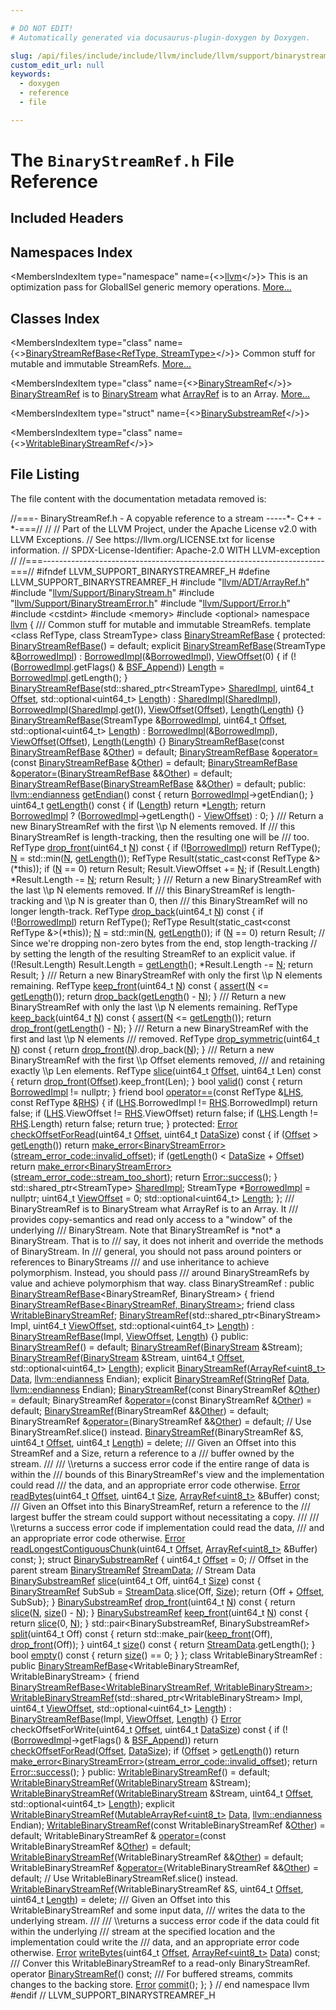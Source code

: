 ```yaml
---

# DO NOT EDIT!
# Automatically generated via docusaurus-plugin-doxygen by Doxygen.

slug: /api/files/include/include/llvm/include/llvm/support/binarystreamref-h
custom_edit_url: null
keywords:
  - doxygen
  - reference
  - file

---
```





# The `BinaryStreamRef.h` File Reference

<DoxygenPage pluginConfig={pluginConfig}>



## Included Headers

<IncludesList>
<IncludesListItem
  filePath="llvm/ADT/ArrayRef.h"
  permalink="/docs/api/files/include/include/llvm/include/llvm/adt/arrayref-h"
  isLocal="true" />
<IncludesListItem
  filePath="llvm/Support/BinaryStream.h"
  permalink="/docs/api/files/include/include/llvm/include/llvm/support/binarystream-h"
  isLocal="true" />
<IncludesListItem
  filePath="llvm/Support/BinaryStreamError.h"
  permalink="/docs/api/files/include/include/llvm/include/llvm/support/binarystreamerror-h"
  isLocal="true" />
<IncludesListItem
  filePath="llvm/Support/Error.h"
  permalink="/docs/api/files/include/include/llvm/include/llvm/support/error-h"
  isLocal="true" />
<IncludesListItem
  filePath="cstdint"
  permalink=""
  isLocal="false" />
<IncludesListItem
  filePath="memory"
  permalink=""
  isLocal="false" />
<IncludesListItem
  filePath="optional"
  permalink=""
  isLocal="false" />
</IncludesList>

## Namespaces Index

<MembersIndex>

<MembersIndexItem
  type="namespace"
  name={<><a href="/docs/api/namespaces/llvm">llvm</a></>}>
This is an optimization pass for GlobalISel generic memory operations. <a href="/docs/api/namespaces/llvm/#details">More...</a>
</MembersIndexItem>

</MembersIndex>

## Classes Index

<MembersIndex>

<MembersIndexItem
  type="class"
  name={<><a href="/docs/api/classes/llvm/binarystreamrefbase">BinaryStreamRefBase&lt;RefType, StreamType&gt;</a></>}>
Common stuff for mutable and immutable StreamRefs. <a href="/docs/api/classes/llvm/binarystreamrefbase/#details">More...</a>
</MembersIndexItem>

<MembersIndexItem
  type="class"
  name={<><a href="/docs/api/classes/llvm/binarystreamref">BinaryStreamRef</a></>}>
<a href="/docs/api/classes/llvm/binarystreamref">BinaryStreamRef</a> is to <a href="/docs/api/classes/llvm/binarystream">BinaryStream</a> what <a href="/docs/api/classes/llvm/arrayref">ArrayRef</a> is to an Array. <a href="/docs/api/classes/llvm/binarystreamref/#details">More...</a>
</MembersIndexItem>

<MembersIndexItem
  type="struct"
  name={<><a href="/docs/api/structs/llvm/binarysubstreamref">BinarySubstreamRef</a></>}>
</MembersIndexItem>

<MembersIndexItem
  type="class"
  name={<><a href="/docs/api/classes/llvm/writablebinarystreamref">WritableBinaryStreamRef</a></>}>
</MembersIndexItem>

</MembersIndex>


## File Listing

The file content with the documentation metadata removed is:

<ProgramListing>

<Link id="l00001" /><CodeLine lineNumber="1"><Highlight kind="comment">//===- BinaryStreamRef.h - A copyable reference to a stream -----&#42;- C++ -&#42;-===//</Highlight><Highlight kind="normal"></Highlight></CodeLine>
<Link id="l00002" /><CodeLine lineNumber="2"><Highlight kind="normal"></Highlight><Highlight kind="comment">//</Highlight><Highlight kind="normal"></Highlight></CodeLine>
<Link id="l00003" /><CodeLine lineNumber="3"><Highlight kind="normal"></Highlight><Highlight kind="comment">// Part of the LLVM Project, under the Apache License v2.0 with LLVM Exceptions.</Highlight><Highlight kind="normal"></Highlight></CodeLine>
<Link id="l00004" /><CodeLine lineNumber="4"><Highlight kind="normal"></Highlight><Highlight kind="comment">// See https://llvm.org/LICENSE.txt for license information.</Highlight><Highlight kind="normal"></Highlight></CodeLine>
<Link id="l00005" /><CodeLine lineNumber="5"><Highlight kind="normal"></Highlight><Highlight kind="comment">// SPDX-License-Identifier: Apache-2.0 WITH LLVM-exception</Highlight><Highlight kind="normal"></Highlight></CodeLine>
<Link id="l00006" /><CodeLine lineNumber="6"><Highlight kind="normal"></Highlight><Highlight kind="comment">//</Highlight><Highlight kind="normal"></Highlight></CodeLine>
<Link id="l00007" /><CodeLine lineNumber="7"><Highlight kind="normal"></Highlight><Highlight kind="comment">//===----------------------------------------------------------------------===//</Highlight><Highlight kind="normal"></Highlight></CodeLine>
<Link id="l00008" /><CodeLine lineNumber="8"><Highlight kind="normal"></Highlight></CodeLine>
<Link id="l00009" /><CodeLine lineNumber="9"><Highlight kind="normal"></Highlight><Highlight kind="preprocessor">#ifndef LLVM&#95;SUPPORT&#95;BINARYSTREAMREF&#95;H</Highlight><Highlight kind="normal"></Highlight></CodeLine>
<Link id="l00010" /><CodeLine lineNumber="10"><Highlight kind="normal"></Highlight><Highlight kind="preprocessor">#define LLVM&#95;SUPPORT&#95;BINARYSTREAMREF&#95;H</Highlight><Highlight kind="normal"></Highlight></CodeLine>
<Link id="l00011" /><CodeLine lineNumber="11"><Highlight kind="normal"></Highlight></CodeLine>
<Link id="l00012" /><CodeLine lineNumber="12"><Highlight kind="normal"></Highlight><Highlight kind="preprocessor">#include &quot;<a href="/docs/api/files/include/include/llvm/include/llvm/adt/arrayref-h">llvm/ADT/ArrayRef.h</a>&quot;</Highlight><Highlight kind="normal"></Highlight></CodeLine>
<Link id="l00013" /><CodeLine lineNumber="13"><Highlight kind="normal"></Highlight><Highlight kind="preprocessor">#include &quot;<a href="/docs/api/files/include/include/llvm/include/llvm/support/binarystream-h">llvm/Support/BinaryStream.h</a>&quot;</Highlight><Highlight kind="normal"></Highlight></CodeLine>
<Link id="l00014" /><CodeLine lineNumber="14"><Highlight kind="normal"></Highlight><Highlight kind="preprocessor">#include &quot;<a href="/docs/api/files/include/include/llvm/include/llvm/support/binarystreamerror-h">llvm/Support/BinaryStreamError.h</a>&quot;</Highlight><Highlight kind="normal"></Highlight></CodeLine>
<Link id="l00015" /><CodeLine lineNumber="15"><Highlight kind="normal"></Highlight><Highlight kind="preprocessor">#include &quot;<a href="/docs/api/files/include/include/llvm/include/llvm/support/error-h">llvm/Support/Error.h</a>&quot;</Highlight><Highlight kind="normal"></Highlight></CodeLine>
<Link id="l00016" /><CodeLine lineNumber="16"><Highlight kind="normal"></Highlight><Highlight kind="preprocessor">#include &lt;cstdint&gt;</Highlight><Highlight kind="normal"></Highlight></CodeLine>
<Link id="l00017" /><CodeLine lineNumber="17"><Highlight kind="normal"></Highlight><Highlight kind="preprocessor">#include &lt;memory&gt;</Highlight><Highlight kind="normal"></Highlight></CodeLine>
<Link id="l00018" /><CodeLine lineNumber="18"><Highlight kind="normal"></Highlight><Highlight kind="preprocessor">#include &lt;optional&gt;</Highlight><Highlight kind="normal"></Highlight></CodeLine>
<Link id="l00019" /><CodeLine lineNumber="19"><Highlight kind="normal"></Highlight></CodeLine>
<Link id="l00020" /><CodeLine lineNumber="20"><Highlight kind="normal"></Highlight><Highlight kind="keyword">namespace </Highlight><Highlight kind="normal"><a href="/docs/api/namespaces/llvm">llvm</a> &#123;</Highlight></CodeLine>
<Link id="l00021" /><CodeLine lineNumber="21"><Highlight kind="normal"></Highlight><Highlight kind="comment"></Highlight></CodeLine>
<Link id="l00022" /><CodeLine lineNumber="22"><Highlight kind="comment">/// Common stuff for mutable and immutable StreamRefs.</Highlight><Highlight kind="normal"></Highlight></CodeLine>
<Link id="l00023" /><CodeLine lineNumber="23" lineLink="/docs/api/classes/llvm/binarystreamrefbase"><Highlight kind="normal"></Highlight><Highlight kind="keyword">template</Highlight><Highlight kind="normal"> &lt;</Highlight><Highlight kind="keyword">class</Highlight><Highlight kind="normal"> RefType, </Highlight><Highlight kind="keyword">class</Highlight><Highlight kind="normal"> StreamType&gt; </Highlight><Highlight kind="keyword">class </Highlight><Highlight kind="normal"><a href="/docs/api/classes/llvm/binarystreamrefbase/#a49a0d2084d0b02ccf53238b2683b04b8">BinaryStreamRefBase</a> &#123;</Highlight></CodeLine>
<Link id="l00024" /><CodeLine lineNumber="24"><Highlight kind="normal"></Highlight><Highlight kind="keyword">protected</Highlight><Highlight kind="normal">:</Highlight></CodeLine>
<Link id="l00025" /><CodeLine lineNumber="25" lineLink="/docs/api/classes/llvm/binarystreamrefbase/#a49a0d2084d0b02ccf53238b2683b04b8"><Highlight kind="normal">  <a href="/docs/api/classes/llvm/binarystreamrefbase/#a49a0d2084d0b02ccf53238b2683b04b8">BinaryStreamRefBase</a>() = </Highlight><Highlight kind="keywordflow">default</Highlight><Highlight kind="normal">;</Highlight></CodeLine>
<Link id="l00026" /><CodeLine lineNumber="26" lineLink="/docs/api/classes/llvm/binarystreamrefbase/#a982d0543f241ebcc64169520da758b26"><Highlight kind="normal">  </Highlight><Highlight kind="keyword">explicit</Highlight><Highlight kind="normal"> <a href="/docs/api/classes/llvm/binarystreamrefbase/#a982d0543f241ebcc64169520da758b26">BinaryStreamRefBase</a>(StreamType &amp;<a href="/docs/api/classes/llvm/binarystreamrefbase/#a57d4b980379fd31d3be943f4b66136c1">BorrowedImpl</a>)</Highlight></CodeLine>
<Link id="l00027" /><CodeLine lineNumber="27"><Highlight kind="normal">      : <a href="/docs/api/classes/llvm/binarystreamrefbase/#a57d4b980379fd31d3be943f4b66136c1">BorrowedImpl</a>(&amp;<a href="/docs/api/classes/llvm/binarystreamrefbase/#a57d4b980379fd31d3be943f4b66136c1">BorrowedImpl</a>), <a href="/docs/api/classes/llvm/binarystreamrefbase/#a18d69c1ec33fe3424f1334fbc7eb2553">ViewOffset</a>(0) &#123;</Highlight></CodeLine>
<Link id="l00028" /><CodeLine lineNumber="28"><Highlight kind="normal">    </Highlight><Highlight kind="keywordflow">if</Highlight><Highlight kind="normal"> (!(<a href="/docs/api/classes/llvm/binarystreamrefbase/#a57d4b980379fd31d3be943f4b66136c1">BorrowedImpl</a>.getFlags() &amp; <a href="/docs/api/namespaces/llvm/#a2ef78585311fc208693b30e27c7f8af1a63b9fe189175224612d598cd657eba21">BSF&#95;Append</a>))</Highlight></CodeLine>
<Link id="l00029" /><CodeLine lineNumber="29"><Highlight kind="normal">      <a href="/docs/api/classes/llvm/binarystreamrefbase/#a21140b1c590fc1d8b27660316e725648">Length</a> = <a href="/docs/api/classes/llvm/binarystreamrefbase/#a57d4b980379fd31d3be943f4b66136c1">BorrowedImpl</a>.getLength();</Highlight></CodeLine>
<Link id="l00030" /><CodeLine lineNumber="30"><Highlight kind="normal">  &#125;</Highlight></CodeLine>
<Link id="l00031" /><CodeLine lineNumber="31"><Highlight kind="normal"></Highlight></CodeLine>
<Link id="l00032" /><CodeLine lineNumber="32" lineLink="/docs/api/classes/llvm/binarystreamrefbase/#a87016486754929bb9d85bcb0ef89ca60"><Highlight kind="normal">  <a href="/docs/api/classes/llvm/binarystreamrefbase/#a87016486754929bb9d85bcb0ef89ca60">BinaryStreamRefBase</a>(std::shared&#95;ptr&lt;StreamType&gt; <a href="/docs/api/classes/llvm/binarystreamrefbase/#a4c16e4f4ff110dc670abab045554162e">SharedImpl</a>, uint64&#95;t <a href="/docs/api/namespaces/llvm/#a05f5b9a11bdcc5feba62899f95dcf878a3134224cba2545bc57954d3b072aebb4">Offset</a>,</Highlight></CodeLine>
<Link id="l00033" /><CodeLine lineNumber="33"><Highlight kind="normal">                      std::optional&lt;uint64&#95;t&gt; <a href="/docs/api/classes/llvm/binarystreamrefbase/#a21140b1c590fc1d8b27660316e725648">Length</a>)</Highlight></CodeLine>
<Link id="l00034" /><CodeLine lineNumber="34"><Highlight kind="normal">      : <a href="/docs/api/classes/llvm/binarystreamrefbase/#a4c16e4f4ff110dc670abab045554162e">SharedImpl</a>(<a href="/docs/api/classes/llvm/binarystreamrefbase/#a4c16e4f4ff110dc670abab045554162e">SharedImpl</a>), <a href="/docs/api/classes/llvm/binarystreamrefbase/#a57d4b980379fd31d3be943f4b66136c1">BorrowedImpl</a>(<a href="/docs/api/classes/llvm/binarystreamrefbase/#a4c16e4f4ff110dc670abab045554162e">SharedImpl</a>.<a href="/docs/api/namespaces/llvm/#a73257f51950d9ea50955e3fb9c724a25">get</a>()),</Highlight></CodeLine>
<Link id="l00035" /><CodeLine lineNumber="35"><Highlight kind="normal">        <a href="/docs/api/classes/llvm/binarystreamrefbase/#a18d69c1ec33fe3424f1334fbc7eb2553">ViewOffset</a>(<a href="/docs/api/namespaces/llvm/#a05f5b9a11bdcc5feba62899f95dcf878a3134224cba2545bc57954d3b072aebb4">Offset</a>), <a href="/docs/api/classes/llvm/binarystreamrefbase/#a21140b1c590fc1d8b27660316e725648">Length</a>(<a href="/docs/api/classes/llvm/binarystreamrefbase/#a21140b1c590fc1d8b27660316e725648">Length</a>) &#123;&#125;</Highlight></CodeLine>
<Link id="l00036" /><CodeLine lineNumber="36" lineLink="/docs/api/classes/llvm/binarystreamrefbase/#a4b4331727bbaf38cece88f3a87e6b25e"><Highlight kind="normal">  <a href="/docs/api/classes/llvm/binarystreamrefbase/#a4b4331727bbaf38cece88f3a87e6b25e">BinaryStreamRefBase</a>(StreamType &amp;<a href="/docs/api/classes/llvm/binarystreamrefbase/#a57d4b980379fd31d3be943f4b66136c1">BorrowedImpl</a>, uint64&#95;t <a href="/docs/api/namespaces/llvm/#a05f5b9a11bdcc5feba62899f95dcf878a3134224cba2545bc57954d3b072aebb4">Offset</a>,</Highlight></CodeLine>
<Link id="l00037" /><CodeLine lineNumber="37"><Highlight kind="normal">                      std::optional&lt;uint64&#95;t&gt; <a href="/docs/api/classes/llvm/binarystreamrefbase/#a21140b1c590fc1d8b27660316e725648">Length</a>)</Highlight></CodeLine>
<Link id="l00038" /><CodeLine lineNumber="38"><Highlight kind="normal">      : <a href="/docs/api/classes/llvm/binarystreamrefbase/#a57d4b980379fd31d3be943f4b66136c1">BorrowedImpl</a>(&amp;<a href="/docs/api/classes/llvm/binarystreamrefbase/#a57d4b980379fd31d3be943f4b66136c1">BorrowedImpl</a>), <a href="/docs/api/classes/llvm/binarystreamrefbase/#a18d69c1ec33fe3424f1334fbc7eb2553">ViewOffset</a>(<a href="/docs/api/namespaces/llvm/#a05f5b9a11bdcc5feba62899f95dcf878a3134224cba2545bc57954d3b072aebb4">Offset</a>), <a href="/docs/api/classes/llvm/binarystreamrefbase/#a21140b1c590fc1d8b27660316e725648">Length</a>(<a href="/docs/api/classes/llvm/binarystreamrefbase/#a21140b1c590fc1d8b27660316e725648">Length</a>) &#123;&#125;</Highlight></CodeLine>
<Link id="l00039" /><CodeLine lineNumber="39" lineLink="/docs/api/classes/llvm/binarystreamrefbase/#af72aaf7d3431e1c2c9f69e2b399335b7"><Highlight kind="normal">  <a href="/docs/api/classes/llvm/binarystreamrefbase/#af72aaf7d3431e1c2c9f69e2b399335b7">BinaryStreamRefBase</a>(</Highlight><Highlight kind="keyword">const</Highlight><Highlight kind="normal"> <a href="/docs/api/classes/llvm/binarystreamrefbase/#a49a0d2084d0b02ccf53238b2683b04b8">BinaryStreamRefBase</a> &amp;<a href="/docs/api/namespaces/llvm/#a9eb4f5b98b70ee4fab9614ed58282c1fa6311ae17c1ee52b36e68aaf4ad066387">Other</a>) = </Highlight><Highlight kind="keywordflow">default</Highlight><Highlight kind="normal">;</Highlight></CodeLine>
<Link id="l00040" /><CodeLine lineNumber="40" lineLink="/docs/api/classes/llvm/binarystreamrefbase/#a3e242a71540b157b498828cb9ca2269a"><Highlight kind="normal">  <a href="/docs/api/classes/llvm/binarystreamrefbase/#a49a0d2084d0b02ccf53238b2683b04b8">BinaryStreamRefBase</a> &amp;<a href="/docs/api/classes/llvm/binarystreamrefbase/#a3e242a71540b157b498828cb9ca2269a">operator=</a>(</Highlight><Highlight kind="keyword">const</Highlight><Highlight kind="normal"> <a href="/docs/api/classes/llvm/binarystreamrefbase/#a49a0d2084d0b02ccf53238b2683b04b8">BinaryStreamRefBase</a> &amp;<a href="/docs/api/namespaces/llvm/#a9eb4f5b98b70ee4fab9614ed58282c1fa6311ae17c1ee52b36e68aaf4ad066387">Other</a>) = </Highlight><Highlight kind="keywordflow">default</Highlight><Highlight kind="normal">;</Highlight></CodeLine>
<Link id="l00041" /><CodeLine lineNumber="41"><Highlight kind="normal"></Highlight></CodeLine>
<Link id="l00042" /><CodeLine lineNumber="42" lineLink="/docs/api/classes/llvm/binarystreamrefbase/#a4a829dd0cdd66b4b2edd06ca911b6bf5"><Highlight kind="normal">  <a href="/docs/api/classes/llvm/binarystreamrefbase/#a49a0d2084d0b02ccf53238b2683b04b8">BinaryStreamRefBase</a> &amp;<a href="/docs/api/classes/llvm/binarystreamrefbase/#a4a829dd0cdd66b4b2edd06ca911b6bf5">operator=</a>(<a href="/docs/api/classes/llvm/binarystreamrefbase/#a49a0d2084d0b02ccf53238b2683b04b8">BinaryStreamRefBase</a> &amp;&amp;<a href="/docs/api/namespaces/llvm/#a9eb4f5b98b70ee4fab9614ed58282c1fa6311ae17c1ee52b36e68aaf4ad066387">Other</a>) = </Highlight><Highlight kind="keywordflow">default</Highlight><Highlight kind="normal">;</Highlight></CodeLine>
<Link id="l00043" /><CodeLine lineNumber="43" lineLink="/docs/api/classes/llvm/binarystreamrefbase/#af0ee5fac742ca42a54071494fe4c05e2"><Highlight kind="normal">  <a href="/docs/api/classes/llvm/binarystreamrefbase/#af0ee5fac742ca42a54071494fe4c05e2">BinaryStreamRefBase</a>(<a href="/docs/api/classes/llvm/binarystreamrefbase/#a49a0d2084d0b02ccf53238b2683b04b8">BinaryStreamRefBase</a> &amp;&amp;<a href="/docs/api/namespaces/llvm/#a9eb4f5b98b70ee4fab9614ed58282c1fa6311ae17c1ee52b36e68aaf4ad066387">Other</a>) = </Highlight><Highlight kind="keywordflow">default</Highlight><Highlight kind="normal">;</Highlight></CodeLine>
<Link id="l00044" /><CodeLine lineNumber="44"><Highlight kind="normal"></Highlight></CodeLine>
<Link id="l00045" /><CodeLine lineNumber="45"><Highlight kind="normal"></Highlight><Highlight kind="keyword">public</Highlight><Highlight kind="normal">:</Highlight></CodeLine>
<Link id="l00046" /><CodeLine lineNumber="46" lineLink="/docs/api/classes/llvm/binarystreamrefbase/#aa511da866bcf1a7d67cf081e036caef4"><Highlight kind="normal">  <a href="/docs/api/namespaces/llvm/#ae1e26e57357947b25e392fd18ab000db">llvm::endianness</a> <a href="/docs/api/classes/llvm/binarystreamrefbase/#aa511da866bcf1a7d67cf081e036caef4">getEndian</a>()</Highlight><Highlight kind="keyword"> const </Highlight><Highlight kind="normal">&#123; </Highlight><Highlight kind="keywordflow">return</Highlight><Highlight kind="normal"> <a href="/docs/api/classes/llvm/binarystreamrefbase/#a57d4b980379fd31d3be943f4b66136c1">BorrowedImpl</a>-&gt;getEndian(); &#125;</Highlight></CodeLine>
<Link id="l00047" /><CodeLine lineNumber="47"><Highlight kind="normal"></Highlight></CodeLine>
<Link id="l00048" /><CodeLine lineNumber="48" lineLink="/docs/api/classes/llvm/binarystreamrefbase/#af3f28458b55d3c2287703f1d631c8f23"><Highlight kind="normal">  uint64&#95;t <a href="/docs/api/classes/llvm/binarystreamrefbase/#af3f28458b55d3c2287703f1d631c8f23">getLength</a>()</Highlight><Highlight kind="keyword"> const </Highlight><Highlight kind="normal">&#123;</Highlight></CodeLine>
<Link id="l00049" /><CodeLine lineNumber="49"><Highlight kind="normal">    </Highlight><Highlight kind="keywordflow">if</Highlight><Highlight kind="normal"> (<a href="/docs/api/classes/llvm/binarystreamrefbase/#a21140b1c590fc1d8b27660316e725648">Length</a>)</Highlight></CodeLine>
<Link id="l00050" /><CodeLine lineNumber="50"><Highlight kind="normal">      </Highlight><Highlight kind="keywordflow">return</Highlight><Highlight kind="normal"> &#42;<a href="/docs/api/classes/llvm/binarystreamrefbase/#a21140b1c590fc1d8b27660316e725648">Length</a>;</Highlight></CodeLine>
<Link id="l00051" /><CodeLine lineNumber="51"><Highlight kind="normal"></Highlight></CodeLine>
<Link id="l00052" /><CodeLine lineNumber="52"><Highlight kind="normal">    </Highlight><Highlight kind="keywordflow">return</Highlight><Highlight kind="normal"> <a href="/docs/api/classes/llvm/binarystreamrefbase/#a57d4b980379fd31d3be943f4b66136c1">BorrowedImpl</a> ? (<a href="/docs/api/classes/llvm/binarystreamrefbase/#a57d4b980379fd31d3be943f4b66136c1">BorrowedImpl</a>-&gt;getLength() - <a href="/docs/api/classes/llvm/binarystreamrefbase/#a18d69c1ec33fe3424f1334fbc7eb2553">ViewOffset</a>) : 0;</Highlight></CodeLine>
<Link id="l00053" /><CodeLine lineNumber="53"><Highlight kind="normal">  &#125;</Highlight></CodeLine>
<Link id="l00054" /><CodeLine lineNumber="54"><Highlight kind="normal"></Highlight><Highlight kind="comment"></Highlight></CodeLine>
<Link id="l00055" /><CodeLine lineNumber="55"><Highlight kind="comment">  /// Return a new BinaryStreamRef with the first \\p N elements removed.  If</Highlight></CodeLine>
<Link id="l00056" /><CodeLine lineNumber="56"><Highlight kind="comment">  /// this BinaryStreamRef is length-tracking, then the resulting one will be</Highlight></CodeLine>
<Link id="l00057" /><CodeLine lineNumber="57"><Highlight kind="comment">  /// too.</Highlight><Highlight kind="normal"></Highlight></CodeLine>
<Link id="l00058" /><CodeLine lineNumber="58" lineLink="/docs/api/classes/llvm/binarystreamrefbase/#a4232f2228987b39430e8d7a6b48d8188"><Highlight kind="normal">  RefType <a href="/docs/api/classes/llvm/binarystreamrefbase/#a4232f2228987b39430e8d7a6b48d8188">drop&#95;front</a>(uint64&#95;t <a href="/docs/api/files/lib/lib/support/regcomp-c/#a0240ac851181b84ac374872dc5434ee4">N</a>)</Highlight><Highlight kind="keyword"> const </Highlight><Highlight kind="normal">&#123;</Highlight></CodeLine>
<Link id="l00059" /><CodeLine lineNumber="59"><Highlight kind="normal">    </Highlight><Highlight kind="keywordflow">if</Highlight><Highlight kind="normal"> (!<a href="/docs/api/classes/llvm/binarystreamrefbase/#a57d4b980379fd31d3be943f4b66136c1">BorrowedImpl</a>)</Highlight></CodeLine>
<Link id="l00060" /><CodeLine lineNumber="60"><Highlight kind="normal">      </Highlight><Highlight kind="keywordflow">return</Highlight><Highlight kind="normal"> RefType();</Highlight></CodeLine>
<Link id="l00061" /><CodeLine lineNumber="61"><Highlight kind="normal"></Highlight></CodeLine>
<Link id="l00062" /><CodeLine lineNumber="62"><Highlight kind="normal">    <a href="/docs/api/files/lib/lib/support/regcomp-c/#a0240ac851181b84ac374872dc5434ee4">N</a> = std::min(<a href="/docs/api/files/lib/lib/support/regcomp-c/#a0240ac851181b84ac374872dc5434ee4">N</a>, <a href="/docs/api/classes/llvm/binarystreamrefbase/#af3f28458b55d3c2287703f1d631c8f23">getLength</a>());</Highlight></CodeLine>
<Link id="l00063" /><CodeLine lineNumber="63"><Highlight kind="normal">    RefType Result(</Highlight><Highlight kind="keyword">static&#95;cast&lt;</Highlight><Highlight kind="keyword">const </Highlight><Highlight kind="normal">RefType &amp;</Highlight><Highlight kind="keyword">&gt;</Highlight><Highlight kind="normal">(&#42;</Highlight><Highlight kind="keyword">this</Highlight><Highlight kind="normal">));</Highlight></CodeLine>
<Link id="l00064" /><CodeLine lineNumber="64"><Highlight kind="normal">    </Highlight><Highlight kind="keywordflow">if</Highlight><Highlight kind="normal"> (<a href="/docs/api/files/lib/lib/support/regcomp-c/#a0240ac851181b84ac374872dc5434ee4">N</a> == 0)</Highlight></CodeLine>
<Link id="l00065" /><CodeLine lineNumber="65"><Highlight kind="normal">      </Highlight><Highlight kind="keywordflow">return</Highlight><Highlight kind="normal"> Result;</Highlight></CodeLine>
<Link id="l00066" /><CodeLine lineNumber="66"><Highlight kind="normal"></Highlight></CodeLine>
<Link id="l00067" /><CodeLine lineNumber="67"><Highlight kind="normal">    Result.ViewOffset += <a href="/docs/api/files/lib/lib/support/regcomp-c/#a0240ac851181b84ac374872dc5434ee4">N</a>;</Highlight></CodeLine>
<Link id="l00068" /><CodeLine lineNumber="68"><Highlight kind="normal">    </Highlight><Highlight kind="keywordflow">if</Highlight><Highlight kind="normal"> (Result.Length)</Highlight></CodeLine>
<Link id="l00069" /><CodeLine lineNumber="69"><Highlight kind="normal">      &#42;Result.Length -= <a href="/docs/api/files/lib/lib/support/regcomp-c/#a0240ac851181b84ac374872dc5434ee4">N</a>;</Highlight></CodeLine>
<Link id="l00070" /><CodeLine lineNumber="70"><Highlight kind="normal">    </Highlight><Highlight kind="keywordflow">return</Highlight><Highlight kind="normal"> Result;</Highlight></CodeLine>
<Link id="l00071" /><CodeLine lineNumber="71"><Highlight kind="normal">  &#125;</Highlight></CodeLine>
<Link id="l00072" /><CodeLine lineNumber="72"><Highlight kind="normal"></Highlight><Highlight kind="comment"></Highlight></CodeLine>
<Link id="l00073" /><CodeLine lineNumber="73"><Highlight kind="comment">  /// Return a new BinaryStreamRef with the last \\p N elements removed.  If</Highlight></CodeLine>
<Link id="l00074" /><CodeLine lineNumber="74"><Highlight kind="comment">  /// this BinaryStreamRef is length-tracking and \\p N is greater than 0, then</Highlight></CodeLine>
<Link id="l00075" /><CodeLine lineNumber="75"><Highlight kind="comment">  /// this BinaryStreamRef will no longer length-track.</Highlight><Highlight kind="normal"></Highlight></CodeLine>
<Link id="l00076" /><CodeLine lineNumber="76" lineLink="/docs/api/classes/llvm/binarystreamrefbase/#a25aa9ecfd327d418a3030cc648d751af"><Highlight kind="normal">  RefType <a href="/docs/api/classes/llvm/binarystreamrefbase/#a25aa9ecfd327d418a3030cc648d751af">drop&#95;back</a>(uint64&#95;t <a href="/docs/api/files/lib/lib/support/regcomp-c/#a0240ac851181b84ac374872dc5434ee4">N</a>)</Highlight><Highlight kind="keyword"> const </Highlight><Highlight kind="normal">&#123;</Highlight></CodeLine>
<Link id="l00077" /><CodeLine lineNumber="77"><Highlight kind="normal">    </Highlight><Highlight kind="keywordflow">if</Highlight><Highlight kind="normal"> (!<a href="/docs/api/classes/llvm/binarystreamrefbase/#a57d4b980379fd31d3be943f4b66136c1">BorrowedImpl</a>)</Highlight></CodeLine>
<Link id="l00078" /><CodeLine lineNumber="78"><Highlight kind="normal">      </Highlight><Highlight kind="keywordflow">return</Highlight><Highlight kind="normal"> RefType();</Highlight></CodeLine>
<Link id="l00079" /><CodeLine lineNumber="79"><Highlight kind="normal"></Highlight></CodeLine>
<Link id="l00080" /><CodeLine lineNumber="80"><Highlight kind="normal">    RefType Result(</Highlight><Highlight kind="keyword">static&#95;cast&lt;</Highlight><Highlight kind="keyword">const </Highlight><Highlight kind="normal">RefType &amp;</Highlight><Highlight kind="keyword">&gt;</Highlight><Highlight kind="normal">(&#42;</Highlight><Highlight kind="keyword">this</Highlight><Highlight kind="normal">));</Highlight></CodeLine>
<Link id="l00081" /><CodeLine lineNumber="81"><Highlight kind="normal">    <a href="/docs/api/files/lib/lib/support/regcomp-c/#a0240ac851181b84ac374872dc5434ee4">N</a> = std::min(<a href="/docs/api/files/lib/lib/support/regcomp-c/#a0240ac851181b84ac374872dc5434ee4">N</a>, <a href="/docs/api/classes/llvm/binarystreamrefbase/#af3f28458b55d3c2287703f1d631c8f23">getLength</a>());</Highlight></CodeLine>
<Link id="l00082" /><CodeLine lineNumber="82"><Highlight kind="normal"></Highlight></CodeLine>
<Link id="l00083" /><CodeLine lineNumber="83"><Highlight kind="normal">    </Highlight><Highlight kind="keywordflow">if</Highlight><Highlight kind="normal"> (<a href="/docs/api/files/lib/lib/support/regcomp-c/#a0240ac851181b84ac374872dc5434ee4">N</a> == 0)</Highlight></CodeLine>
<Link id="l00084" /><CodeLine lineNumber="84"><Highlight kind="normal">      </Highlight><Highlight kind="keywordflow">return</Highlight><Highlight kind="normal"> Result;</Highlight></CodeLine>
<Link id="l00085" /><CodeLine lineNumber="85"><Highlight kind="normal"></Highlight></CodeLine>
<Link id="l00086" /><CodeLine lineNumber="86"><Highlight kind="normal">    </Highlight><Highlight kind="comment">// Since we&#39;re dropping non-zero bytes from the end, stop length-tracking</Highlight><Highlight kind="normal"></Highlight></CodeLine>
<Link id="l00087" /><CodeLine lineNumber="87"><Highlight kind="normal">    </Highlight><Highlight kind="comment">// by setting the length of the resulting StreamRef to an explicit value.</Highlight><Highlight kind="normal"></Highlight></CodeLine>
<Link id="l00088" /><CodeLine lineNumber="88"><Highlight kind="normal">    </Highlight><Highlight kind="keywordflow">if</Highlight><Highlight kind="normal"> (!Result.Length)</Highlight></CodeLine>
<Link id="l00089" /><CodeLine lineNumber="89"><Highlight kind="normal">      Result.Length = <a href="/docs/api/classes/llvm/binarystreamrefbase/#af3f28458b55d3c2287703f1d631c8f23">getLength</a>();</Highlight></CodeLine>
<Link id="l00090" /><CodeLine lineNumber="90"><Highlight kind="normal"></Highlight></CodeLine>
<Link id="l00091" /><CodeLine lineNumber="91"><Highlight kind="normal">    &#42;Result.Length -= <a href="/docs/api/files/lib/lib/support/regcomp-c/#a0240ac851181b84ac374872dc5434ee4">N</a>;</Highlight></CodeLine>
<Link id="l00092" /><CodeLine lineNumber="92"><Highlight kind="normal">    </Highlight><Highlight kind="keywordflow">return</Highlight><Highlight kind="normal"> Result;</Highlight></CodeLine>
<Link id="l00093" /><CodeLine lineNumber="93"><Highlight kind="normal">  &#125;</Highlight></CodeLine>
<Link id="l00094" /><CodeLine lineNumber="94"><Highlight kind="normal"></Highlight><Highlight kind="comment"></Highlight></CodeLine>
<Link id="l00095" /><CodeLine lineNumber="95"><Highlight kind="comment">  /// Return a new BinaryStreamRef with only the first \\p N elements remaining.</Highlight><Highlight kind="normal"></Highlight></CodeLine>
<Link id="l00096" /><CodeLine lineNumber="96" lineLink="/docs/api/classes/llvm/binarystreamrefbase/#ae8bb4476ed76bffa9f15addd0f98a34a"><Highlight kind="normal">  RefType <a href="/docs/api/classes/llvm/binarystreamrefbase/#ae8bb4476ed76bffa9f15addd0f98a34a">keep&#95;front</a>(uint64&#95;t <a href="/docs/api/files/lib/lib/support/regcomp-c/#a0240ac851181b84ac374872dc5434ee4">N</a>)</Highlight><Highlight kind="keyword"> const </Highlight><Highlight kind="normal">&#123;</Highlight></CodeLine>
<Link id="l00097" /><CodeLine lineNumber="97"><Highlight kind="normal">    <a href="/docs/api/files/lib/lib/target/lib/target/amdgpu/silowercontrolflow-cpp/#a4868c5d81c5ccc98c47aeab6244346a0">assert</a>(<a href="/docs/api/files/lib/lib/support/regcomp-c/#a0240ac851181b84ac374872dc5434ee4">N</a> &lt;= <a href="/docs/api/classes/llvm/binarystreamrefbase/#af3f28458b55d3c2287703f1d631c8f23">getLength</a>());</Highlight></CodeLine>
<Link id="l00098" /><CodeLine lineNumber="98"><Highlight kind="normal">    </Highlight><Highlight kind="keywordflow">return</Highlight><Highlight kind="normal"> <a href="/docs/api/classes/llvm/binarystreamrefbase/#a25aa9ecfd327d418a3030cc648d751af">drop&#95;back</a>(<a href="/docs/api/classes/llvm/binarystreamrefbase/#af3f28458b55d3c2287703f1d631c8f23">getLength</a>() - <a href="/docs/api/files/lib/lib/support/regcomp-c/#a0240ac851181b84ac374872dc5434ee4">N</a>);</Highlight></CodeLine>
<Link id="l00099" /><CodeLine lineNumber="99"><Highlight kind="normal">  &#125;</Highlight></CodeLine>
<Link id="l00100" /><CodeLine lineNumber="100"><Highlight kind="normal"></Highlight><Highlight kind="comment"></Highlight></CodeLine>
<Link id="l00101" /><CodeLine lineNumber="101"><Highlight kind="comment">  /// Return a new BinaryStreamRef with only the last \\p N elements remaining.</Highlight><Highlight kind="normal"></Highlight></CodeLine>
<Link id="l00102" /><CodeLine lineNumber="102" lineLink="/docs/api/classes/llvm/binarystreamrefbase/#aad877535f4e84769dc04ae7115c79bb1"><Highlight kind="normal">  RefType <a href="/docs/api/classes/llvm/binarystreamrefbase/#aad877535f4e84769dc04ae7115c79bb1">keep&#95;back</a>(uint64&#95;t <a href="/docs/api/files/lib/lib/support/regcomp-c/#a0240ac851181b84ac374872dc5434ee4">N</a>)</Highlight><Highlight kind="keyword"> const </Highlight><Highlight kind="normal">&#123;</Highlight></CodeLine>
<Link id="l00103" /><CodeLine lineNumber="103"><Highlight kind="normal">    <a href="/docs/api/files/lib/lib/target/lib/target/amdgpu/silowercontrolflow-cpp/#a4868c5d81c5ccc98c47aeab6244346a0">assert</a>(<a href="/docs/api/files/lib/lib/support/regcomp-c/#a0240ac851181b84ac374872dc5434ee4">N</a> &lt;= <a href="/docs/api/classes/llvm/binarystreamrefbase/#af3f28458b55d3c2287703f1d631c8f23">getLength</a>());</Highlight></CodeLine>
<Link id="l00104" /><CodeLine lineNumber="104"><Highlight kind="normal">    </Highlight><Highlight kind="keywordflow">return</Highlight><Highlight kind="normal"> <a href="/docs/api/classes/llvm/binarystreamrefbase/#a4232f2228987b39430e8d7a6b48d8188">drop&#95;front</a>(<a href="/docs/api/classes/llvm/binarystreamrefbase/#af3f28458b55d3c2287703f1d631c8f23">getLength</a>() - <a href="/docs/api/files/lib/lib/support/regcomp-c/#a0240ac851181b84ac374872dc5434ee4">N</a>);</Highlight></CodeLine>
<Link id="l00105" /><CodeLine lineNumber="105"><Highlight kind="normal">  &#125;</Highlight></CodeLine>
<Link id="l00106" /><CodeLine lineNumber="106"><Highlight kind="normal"></Highlight><Highlight kind="comment"></Highlight></CodeLine>
<Link id="l00107" /><CodeLine lineNumber="107"><Highlight kind="comment">  /// Return a new BinaryStreamRef with the first and last \\p N elements</Highlight></CodeLine>
<Link id="l00108" /><CodeLine lineNumber="108"><Highlight kind="comment">  /// removed.</Highlight><Highlight kind="normal"></Highlight></CodeLine>
<Link id="l00109" /><CodeLine lineNumber="109" lineLink="/docs/api/classes/llvm/binarystreamrefbase/#a7f5b31b1a08588e0e76cc35f6eb280cf"><Highlight kind="normal">  RefType <a href="/docs/api/classes/llvm/binarystreamrefbase/#a7f5b31b1a08588e0e76cc35f6eb280cf">drop&#95;symmetric</a>(uint64&#95;t <a href="/docs/api/files/lib/lib/support/regcomp-c/#a0240ac851181b84ac374872dc5434ee4">N</a>)</Highlight><Highlight kind="keyword"> const </Highlight><Highlight kind="normal">&#123;</Highlight></CodeLine>
<Link id="l00110" /><CodeLine lineNumber="110"><Highlight kind="normal">    </Highlight><Highlight kind="keywordflow">return</Highlight><Highlight kind="normal"> <a href="/docs/api/classes/llvm/binarystreamrefbase/#a4232f2228987b39430e8d7a6b48d8188">drop&#95;front</a>(<a href="/docs/api/files/lib/lib/support/regcomp-c/#a0240ac851181b84ac374872dc5434ee4">N</a>).drop&#95;back(<a href="/docs/api/files/lib/lib/support/regcomp-c/#a0240ac851181b84ac374872dc5434ee4">N</a>);</Highlight></CodeLine>
<Link id="l00111" /><CodeLine lineNumber="111"><Highlight kind="normal">  &#125;</Highlight></CodeLine>
<Link id="l00112" /><CodeLine lineNumber="112"><Highlight kind="normal"></Highlight><Highlight kind="comment"></Highlight></CodeLine>
<Link id="l00113" /><CodeLine lineNumber="113"><Highlight kind="comment">  /// Return a new BinaryStreamRef with the first \\p Offset elements removed,</Highlight></CodeLine>
<Link id="l00114" /><CodeLine lineNumber="114"><Highlight kind="comment">  /// and retaining exactly \\p Len elements.</Highlight><Highlight kind="normal"></Highlight></CodeLine>
<Link id="l00115" /><CodeLine lineNumber="115" lineLink="/docs/api/classes/llvm/binarystreamrefbase/#a93dce16d4682b7d529a84007070ffb9e"><Highlight kind="normal">  RefType <a href="/docs/api/classes/llvm/binarystreamrefbase/#a93dce16d4682b7d529a84007070ffb9e">slice</a>(uint64&#95;t <a href="/docs/api/namespaces/llvm/#a05f5b9a11bdcc5feba62899f95dcf878a3134224cba2545bc57954d3b072aebb4">Offset</a>, uint64&#95;t Len)</Highlight><Highlight kind="keyword"> const </Highlight><Highlight kind="normal">&#123;</Highlight></CodeLine>
<Link id="l00116" /><CodeLine lineNumber="116"><Highlight kind="normal">    </Highlight><Highlight kind="keywordflow">return</Highlight><Highlight kind="normal"> <a href="/docs/api/classes/llvm/binarystreamrefbase/#a4232f2228987b39430e8d7a6b48d8188">drop&#95;front</a>(<a href="/docs/api/namespaces/llvm/#a05f5b9a11bdcc5feba62899f95dcf878a3134224cba2545bc57954d3b072aebb4">Offset</a>).keep&#95;front(Len);</Highlight></CodeLine>
<Link id="l00117" /><CodeLine lineNumber="117"><Highlight kind="normal">  &#125;</Highlight></CodeLine>
<Link id="l00118" /><CodeLine lineNumber="118"><Highlight kind="normal"></Highlight></CodeLine>
<Link id="l00119" /><CodeLine lineNumber="119" lineLink="/docs/api/classes/llvm/binarystreamrefbase/#abb948bbc9ce8b17a558d21de2f8bc1eb"><Highlight kind="normal">  </Highlight><Highlight kind="keywordtype">bool</Highlight><Highlight kind="normal"> <a href="/docs/api/classes/llvm/binarystreamrefbase/#abb948bbc9ce8b17a558d21de2f8bc1eb">valid</a>()</Highlight><Highlight kind="keyword"> const </Highlight><Highlight kind="normal">&#123; </Highlight><Highlight kind="keywordflow">return</Highlight><Highlight kind="normal"> <a href="/docs/api/classes/llvm/binarystreamrefbase/#a57d4b980379fd31d3be943f4b66136c1">BorrowedImpl</a> != </Highlight><Highlight kind="keyword">nullptr</Highlight><Highlight kind="normal">; &#125;</Highlight></CodeLine>
<Link id="l00120" /><CodeLine lineNumber="120"><Highlight kind="normal"></Highlight></CodeLine>
<Link id="l00121" /><CodeLine lineNumber="121" lineLink="/docs/api/classes/llvm/binarystreamrefbase/#a0da014a7b04a4241267eab0bbe6b5a9e"><Highlight kind="normal">  </Highlight><Highlight kind="keyword">friend</Highlight><Highlight kind="normal"> </Highlight><Highlight kind="keywordtype">bool</Highlight><Highlight kind="normal"> <a href="/docs/api/classes/llvm/binarystreamrefbase/#a0da014a7b04a4241267eab0bbe6b5a9e">operator==</a>(</Highlight><Highlight kind="keyword">const</Highlight><Highlight kind="normal"> RefType &amp;<a href="/docs/api/files/lib/lib/target/lib/target/x86/x86partialreduction-cpp/#a9e1483f7215664a2315c53c3558d9a8d">LHS</a>, </Highlight><Highlight kind="keyword">const</Highlight><Highlight kind="normal"> RefType &amp;<a href="/docs/api/files/lib/lib/target/lib/target/x86/x86partialreduction-cpp/#a87b8bfbbe9d8f7146d7f20a5fb42efd0">RHS</a>) &#123;</Highlight></CodeLine>
<Link id="l00122" /><CodeLine lineNumber="122"><Highlight kind="normal">    </Highlight><Highlight kind="keywordflow">if</Highlight><Highlight kind="normal"> (<a href="/docs/api/files/lib/lib/target/lib/target/x86/x86partialreduction-cpp/#a9e1483f7215664a2315c53c3558d9a8d">LHS</a>.BorrowedImpl != <a href="/docs/api/files/lib/lib/target/lib/target/x86/x86partialreduction-cpp/#a87b8bfbbe9d8f7146d7f20a5fb42efd0">RHS</a>.BorrowedImpl)</Highlight></CodeLine>
<Link id="l00123" /><CodeLine lineNumber="123"><Highlight kind="normal">      </Highlight><Highlight kind="keywordflow">return</Highlight><Highlight kind="normal"> </Highlight><Highlight kind="keyword">false</Highlight><Highlight kind="normal">;</Highlight></CodeLine>
<Link id="l00124" /><CodeLine lineNumber="124"><Highlight kind="normal">    </Highlight><Highlight kind="keywordflow">if</Highlight><Highlight kind="normal"> (<a href="/docs/api/files/lib/lib/target/lib/target/x86/x86partialreduction-cpp/#a9e1483f7215664a2315c53c3558d9a8d">LHS</a>.ViewOffset != <a href="/docs/api/files/lib/lib/target/lib/target/x86/x86partialreduction-cpp/#a87b8bfbbe9d8f7146d7f20a5fb42efd0">RHS</a>.ViewOffset)</Highlight></CodeLine>
<Link id="l00125" /><CodeLine lineNumber="125"><Highlight kind="normal">      </Highlight><Highlight kind="keywordflow">return</Highlight><Highlight kind="normal"> </Highlight><Highlight kind="keyword">false</Highlight><Highlight kind="normal">;</Highlight></CodeLine>
<Link id="l00126" /><CodeLine lineNumber="126"><Highlight kind="normal">    </Highlight><Highlight kind="keywordflow">if</Highlight><Highlight kind="normal"> (<a href="/docs/api/files/lib/lib/target/lib/target/x86/x86partialreduction-cpp/#a9e1483f7215664a2315c53c3558d9a8d">LHS</a>.Length != <a href="/docs/api/files/lib/lib/target/lib/target/x86/x86partialreduction-cpp/#a87b8bfbbe9d8f7146d7f20a5fb42efd0">RHS</a>.Length)</Highlight></CodeLine>
<Link id="l00127" /><CodeLine lineNumber="127"><Highlight kind="normal">      </Highlight><Highlight kind="keywordflow">return</Highlight><Highlight kind="normal"> </Highlight><Highlight kind="keyword">false</Highlight><Highlight kind="normal">;</Highlight></CodeLine>
<Link id="l00128" /><CodeLine lineNumber="128"><Highlight kind="normal">    </Highlight><Highlight kind="keywordflow">return</Highlight><Highlight kind="normal"> </Highlight><Highlight kind="keyword">true</Highlight><Highlight kind="normal">;</Highlight></CodeLine>
<Link id="l00129" /><CodeLine lineNumber="129"><Highlight kind="normal">  &#125;</Highlight></CodeLine>
<Link id="l00130" /><CodeLine lineNumber="130"><Highlight kind="normal"></Highlight></CodeLine>
<Link id="l00131" /><CodeLine lineNumber="131"><Highlight kind="normal"></Highlight><Highlight kind="keyword">protected</Highlight><Highlight kind="normal">:</Highlight></CodeLine>
<Link id="l00132" /><CodeLine lineNumber="132" lineLink="/docs/api/classes/llvm/binarystreamrefbase/#a7b0ea3513329432068f5cca7d33e207a"><Highlight kind="normal">  <a href="/docs/api/classes/llvm/error">Error</a> <a href="/docs/api/classes/llvm/binarystreamrefbase/#a7b0ea3513329432068f5cca7d33e207a">checkOffsetForRead</a>(uint64&#95;t <a href="/docs/api/namespaces/llvm/#a05f5b9a11bdcc5feba62899f95dcf878a3134224cba2545bc57954d3b072aebb4">Offset</a>, uint64&#95;t <a href="/docs/api/namespaces/llvm/#a3b9d675b34f20ba67f1f3213e63935d6">DataSize</a>)</Highlight><Highlight kind="keyword"> const </Highlight><Highlight kind="normal">&#123;</Highlight></CodeLine>
<Link id="l00133" /><CodeLine lineNumber="133"><Highlight kind="normal">    </Highlight><Highlight kind="keywordflow">if</Highlight><Highlight kind="normal"> (<a href="/docs/api/namespaces/llvm/#a05f5b9a11bdcc5feba62899f95dcf878a3134224cba2545bc57954d3b072aebb4">Offset</a> &gt; <a href="/docs/api/classes/llvm/binarystreamrefbase/#af3f28458b55d3c2287703f1d631c8f23">getLength</a>())</Highlight></CodeLine>
<Link id="l00134" /><CodeLine lineNumber="134"><Highlight kind="normal">      </Highlight><Highlight kind="keywordflow">return</Highlight><Highlight kind="normal"> <a href="/docs/api/namespaces/llvm/#a9999bd897fc8a1648bd69b36fee2d357">make&#95;error&lt;BinaryStreamError&gt;</a>(<a href="/docs/api/namespaces/llvm/#ace5dca6857eec227e4eddc4ce820b89daf6579f9fbeb5034d9165fe820866b23b">stream&#95;error&#95;code::invalid&#95;offset</a>);</Highlight></CodeLine>
<Link id="l00135" /><CodeLine lineNumber="135"><Highlight kind="normal">    </Highlight><Highlight kind="keywordflow">if</Highlight><Highlight kind="normal"> (<a href="/docs/api/classes/llvm/binarystreamrefbase/#af3f28458b55d3c2287703f1d631c8f23">getLength</a>() &lt; <a href="/docs/api/namespaces/llvm/#a3b9d675b34f20ba67f1f3213e63935d6">DataSize</a> + <a href="/docs/api/namespaces/llvm/#a05f5b9a11bdcc5feba62899f95dcf878a3134224cba2545bc57954d3b072aebb4">Offset</a>)</Highlight></CodeLine>
<Link id="l00136" /><CodeLine lineNumber="136"><Highlight kind="normal">      </Highlight><Highlight kind="keywordflow">return</Highlight><Highlight kind="normal"> <a href="/docs/api/namespaces/llvm/#a9999bd897fc8a1648bd69b36fee2d357">make&#95;error&lt;BinaryStreamError&gt;</a>(<a href="/docs/api/namespaces/llvm/#ace5dca6857eec227e4eddc4ce820b89dad88b43968f2dd7eb3d9d40060fbacc98">stream&#95;error&#95;code::stream&#95;too&#95;short</a>);</Highlight></CodeLine>
<Link id="l00137" /><CodeLine lineNumber="137"><Highlight kind="normal">    </Highlight><Highlight kind="keywordflow">return</Highlight><Highlight kind="normal"> <a href="/docs/api/classes/llvm/error/#a4dfd0813c3d0e0a30439b5a3e9196b59">Error::success</a>();</Highlight></CodeLine>
<Link id="l00138" /><CodeLine lineNumber="138"><Highlight kind="normal">  &#125;</Highlight></CodeLine>
<Link id="l00139" /><CodeLine lineNumber="139"><Highlight kind="normal"></Highlight></CodeLine>
<Link id="l00140" /><CodeLine lineNumber="140" lineLink="/docs/api/classes/llvm/binarystreamrefbase/#a4c16e4f4ff110dc670abab045554162e"><Highlight kind="normal">  std::shared&#95;ptr&lt;StreamType&gt; <a href="/docs/api/classes/llvm/binarystreamrefbase/#a4c16e4f4ff110dc670abab045554162e">SharedImpl</a>;</Highlight></CodeLine>
<Link id="l00141" /><CodeLine lineNumber="141" lineLink="/docs/api/classes/llvm/binarystreamrefbase/#a57d4b980379fd31d3be943f4b66136c1"><Highlight kind="normal">  StreamType &#42;<a href="/docs/api/classes/llvm/binarystreamrefbase/#a57d4b980379fd31d3be943f4b66136c1">BorrowedImpl</a> = </Highlight><Highlight kind="keyword">nullptr</Highlight><Highlight kind="normal">;</Highlight></CodeLine>
<Link id="l00142" /><CodeLine lineNumber="142" lineLink="/docs/api/classes/llvm/binarystreamrefbase/#a18d69c1ec33fe3424f1334fbc7eb2553"><Highlight kind="normal">  uint64&#95;t <a href="/docs/api/classes/llvm/binarystreamrefbase/#a18d69c1ec33fe3424f1334fbc7eb2553">ViewOffset</a> = 0;</Highlight></CodeLine>
<Link id="l00143" /><CodeLine lineNumber="143" lineLink="/docs/api/classes/llvm/binarystreamrefbase/#a21140b1c590fc1d8b27660316e725648"><Highlight kind="normal">  std::optional&lt;uint64&#95;t&gt; <a href="/docs/api/classes/llvm/binarystreamrefbase/#a21140b1c590fc1d8b27660316e725648">Length</a>;</Highlight></CodeLine>
<Link id="l00144" /><CodeLine lineNumber="144"><Highlight kind="normal">&#125;;</Highlight></CodeLine>
<Link id="l00145" /><CodeLine lineNumber="145"><Highlight kind="normal"></Highlight><Highlight kind="comment"></Highlight></CodeLine>
<Link id="l00146" /><CodeLine lineNumber="146"><Highlight kind="comment">/// BinaryStreamRef is to BinaryStream what ArrayRef is to an Array.  It</Highlight></CodeLine>
<Link id="l00147" /><CodeLine lineNumber="147"><Highlight kind="comment">/// provides copy-semantics and read only access to a &quot;window&quot; of the underlying</Highlight></CodeLine>
<Link id="l00148" /><CodeLine lineNumber="148"><Highlight kind="comment">/// BinaryStream. Note that BinaryStreamRef is &#42;not&#42; a BinaryStream.  That is to</Highlight></CodeLine>
<Link id="l00149" /><CodeLine lineNumber="149"><Highlight kind="comment">/// say, it does not inherit and override the methods of BinaryStream.  In</Highlight></CodeLine>
<Link id="l00150" /><CodeLine lineNumber="150"><Highlight kind="comment">/// general, you should not pass around pointers or references to BinaryStreams</Highlight></CodeLine>
<Link id="l00151" /><CodeLine lineNumber="151"><Highlight kind="comment">/// and use inheritance to achieve polymorphism.  Instead, you should pass</Highlight></CodeLine>
<Link id="l00152" /><CodeLine lineNumber="152"><Highlight kind="comment">/// around BinaryStreamRefs by value and achieve polymorphism that way.</Highlight><Highlight kind="normal"></Highlight></CodeLine>
<Link id="l00153" /><CodeLine lineNumber="153" lineLink="/docs/api/classes/llvm/binarystreamref"><Highlight kind="normal"></Highlight><Highlight kind="keyword">class </Highlight><Highlight kind="normal">BinaryStreamRef</Highlight></CodeLine>
<Link id="l00154" /><CodeLine lineNumber="154"><Highlight kind="normal">    : </Highlight><Highlight kind="keyword">public</Highlight><Highlight kind="normal"> <a href="/docs/api/classes/llvm/binarystreamrefbase/#a49a0d2084d0b02ccf53238b2683b04b8">BinaryStreamRefBase</a>&lt;BinaryStreamRef, BinaryStream&gt; &#123;</Highlight></CodeLine>
<Link id="l00155" /><CodeLine lineNumber="155"><Highlight kind="normal">  </Highlight><Highlight kind="keyword">friend</Highlight><Highlight kind="normal"> <a href="/docs/api/classes/llvm/binarystreamrefbase/#a49a0d2084d0b02ccf53238b2683b04b8">BinaryStreamRefBase&lt;BinaryStreamRef, BinaryStream&gt;</a>;</Highlight></CodeLine>
<Link id="l00156" /><CodeLine lineNumber="156" lineLink="/docs/api/classes/llvm/binarystreamref/#ad79b93dab411be639514e8461d620880"><Highlight kind="normal">  </Highlight><Highlight kind="keyword">friend</Highlight><Highlight kind="normal"> </Highlight><Highlight kind="keyword">class </Highlight><Highlight kind="normal"><a href="/docs/api/classes/llvm/binarystreamref/#ad79b93dab411be639514e8461d620880">WritableBinaryStreamRef</a>;</Highlight></CodeLine>
<Link id="l00157" /><CodeLine lineNumber="157"><Highlight kind="normal">  <a href="/docs/api/classes/llvm/binarystreamref/#ae7b5539f398381351a5474d6c0e5ff74">BinaryStreamRef</a>(std::shared&#95;ptr&lt;BinaryStream&gt; Impl, uint64&#95;t <a href="/docs/api/classes/llvm/binarystreamrefbase/#a18d69c1ec33fe3424f1334fbc7eb2553">ViewOffset</a>,</Highlight></CodeLine>
<Link id="l00158" /><CodeLine lineNumber="158"><Highlight kind="normal">                  std::optional&lt;uint64&#95;t&gt; <a href="/docs/api/classes/llvm/binarystreamrefbase/#a21140b1c590fc1d8b27660316e725648">Length</a>)</Highlight></CodeLine>
<Link id="l00159" /><CodeLine lineNumber="159"><Highlight kind="normal">      : <a href="/docs/api/classes/llvm/binarystreamrefbase/#a49a0d2084d0b02ccf53238b2683b04b8">BinaryStreamRefBase</a>(Impl, <a href="/docs/api/classes/llvm/binarystreamrefbase/#a18d69c1ec33fe3424f1334fbc7eb2553">ViewOffset</a>, <a href="/docs/api/classes/llvm/binarystreamrefbase/#a21140b1c590fc1d8b27660316e725648">Length</a>) &#123;&#125;</Highlight></CodeLine>
<Link id="l00160" /><CodeLine lineNumber="160"><Highlight kind="normal"></Highlight></CodeLine>
<Link id="l00161" /><CodeLine lineNumber="161"><Highlight kind="normal"></Highlight><Highlight kind="keyword">public</Highlight><Highlight kind="normal">:</Highlight></CodeLine>
<Link id="l00162" /><CodeLine lineNumber="162" lineLink="/docs/api/classes/llvm/binarystreamref/#ae7b5539f398381351a5474d6c0e5ff74"><Highlight kind="normal">  <a href="/docs/api/classes/llvm/binarystreamref/#ae7b5539f398381351a5474d6c0e5ff74">BinaryStreamRef</a>() = </Highlight><Highlight kind="keywordflow">default</Highlight><Highlight kind="normal">;</Highlight></CodeLine>
<Link id="l00163" /><CodeLine lineNumber="163"><Highlight kind="normal">  <a href="/docs/api/classes/llvm/binarystreamref/#ae7b5539f398381351a5474d6c0e5ff74">BinaryStreamRef</a>(<a href="/docs/api/classes/llvm/binarystream">BinaryStream</a> &amp;Stream);</Highlight></CodeLine>
<Link id="l00164" /><CodeLine lineNumber="164"><Highlight kind="normal">  <a href="/docs/api/classes/llvm/binarystreamref/#ae7b5539f398381351a5474d6c0e5ff74">BinaryStreamRef</a>(<a href="/docs/api/classes/llvm/binarystream">BinaryStream</a> &amp;Stream, uint64&#95;t <a href="/docs/api/namespaces/llvm/#a05f5b9a11bdcc5feba62899f95dcf878a3134224cba2545bc57954d3b072aebb4">Offset</a>,</Highlight></CodeLine>
<Link id="l00165" /><CodeLine lineNumber="165"><Highlight kind="normal">                  std::optional&lt;uint64&#95;t&gt; <a href="/docs/api/classes/llvm/binarystreamrefbase/#a21140b1c590fc1d8b27660316e725648">Length</a>);</Highlight></CodeLine>
<Link id="l00166" /><CodeLine lineNumber="166"><Highlight kind="normal">  </Highlight><Highlight kind="keyword">explicit</Highlight><Highlight kind="normal"> <a href="/docs/api/classes/llvm/binarystreamref/#ae7b5539f398381351a5474d6c0e5ff74">BinaryStreamRef</a>(<a href="/docs/api/classes/llvm/arrayref">ArrayRef&lt;uint8&#95;t&gt;</a> <a href="/docs/api/namespaces/llvm/#aa20539e89704d20b98b97e9c3feac934">Data</a>, <a href="/docs/api/namespaces/llvm/#ae1e26e57357947b25e392fd18ab000db">llvm::endianness</a> Endian);</Highlight></CodeLine>
<Link id="l00167" /><CodeLine lineNumber="167"><Highlight kind="normal">  </Highlight><Highlight kind="keyword">explicit</Highlight><Highlight kind="normal"> <a href="/docs/api/classes/llvm/binarystreamref/#ae7b5539f398381351a5474d6c0e5ff74">BinaryStreamRef</a>(<a href="/docs/api/classes/llvm/stringref">StringRef</a> <a href="/docs/api/namespaces/llvm/#aa20539e89704d20b98b97e9c3feac934">Data</a>, <a href="/docs/api/namespaces/llvm/#ae1e26e57357947b25e392fd18ab000db">llvm::endianness</a> Endian);</Highlight></CodeLine>
<Link id="l00168" /><CodeLine lineNumber="168"><Highlight kind="normal"></Highlight></CodeLine>
<Link id="l00169" /><CodeLine lineNumber="169" lineLink="/docs/api/classes/llvm/binarystreamref/#a9e39bad2dd64314ae8fe83c4f1fdb9c8"><Highlight kind="normal">  <a href="/docs/api/classes/llvm/binarystreamref/#a9e39bad2dd64314ae8fe83c4f1fdb9c8">BinaryStreamRef</a>(</Highlight><Highlight kind="keyword">const</Highlight><Highlight kind="normal"> BinaryStreamRef &amp;<a href="/docs/api/namespaces/llvm/#a9eb4f5b98b70ee4fab9614ed58282c1fa6311ae17c1ee52b36e68aaf4ad066387">Other</a>) = </Highlight><Highlight kind="keywordflow">default</Highlight><Highlight kind="normal">;</Highlight></CodeLine>
<Link id="l00170" /><CodeLine lineNumber="170" lineLink="/docs/api/classes/llvm/binarystreamref/#afe6fa300fea20f281e9708881b0a32a8"><Highlight kind="normal">  BinaryStreamRef &amp;<a href="/docs/api/classes/llvm/binarystreamref/#afe6fa300fea20f281e9708881b0a32a8">operator=</a>(</Highlight><Highlight kind="keyword">const</Highlight><Highlight kind="normal"> BinaryStreamRef &amp;<a href="/docs/api/namespaces/llvm/#a9eb4f5b98b70ee4fab9614ed58282c1fa6311ae17c1ee52b36e68aaf4ad066387">Other</a>) = </Highlight><Highlight kind="keywordflow">default</Highlight><Highlight kind="normal">;</Highlight></CodeLine>
<Link id="l00171" /><CodeLine lineNumber="171" lineLink="/docs/api/classes/llvm/binarystreamref/#a041d6148ea0451863ac79db1d634eb1a"><Highlight kind="normal">  <a href="/docs/api/classes/llvm/binarystreamref/#a041d6148ea0451863ac79db1d634eb1a">BinaryStreamRef</a>(BinaryStreamRef &amp;&amp;<a href="/docs/api/namespaces/llvm/#a9eb4f5b98b70ee4fab9614ed58282c1fa6311ae17c1ee52b36e68aaf4ad066387">Other</a>) = </Highlight><Highlight kind="keywordflow">default</Highlight><Highlight kind="normal">;</Highlight></CodeLine>
<Link id="l00172" /><CodeLine lineNumber="172" lineLink="/docs/api/classes/llvm/binarystreamref/#afa12f010f0b85e0197d56f25dd867dcc"><Highlight kind="normal">  BinaryStreamRef &amp;<a href="/docs/api/classes/llvm/binarystreamref/#afa12f010f0b85e0197d56f25dd867dcc">operator=</a>(BinaryStreamRef &amp;&amp;<a href="/docs/api/namespaces/llvm/#a9eb4f5b98b70ee4fab9614ed58282c1fa6311ae17c1ee52b36e68aaf4ad066387">Other</a>) = </Highlight><Highlight kind="keywordflow">default</Highlight><Highlight kind="normal">;</Highlight></CodeLine>
<Link id="l00173" /><CodeLine lineNumber="173"><Highlight kind="normal"></Highlight></CodeLine>
<Link id="l00174" /><CodeLine lineNumber="174"><Highlight kind="normal">  </Highlight><Highlight kind="comment">// Use BinaryStreamRef.slice() instead.</Highlight><Highlight kind="normal"></Highlight></CodeLine>
<Link id="l00175" /><CodeLine lineNumber="175" lineLink="/docs/api/classes/llvm/binarystreamref/#ab21483836d3fe3bbbe811161da053857"><Highlight kind="normal">  <a href="/docs/api/classes/llvm/binarystreamref/#ab21483836d3fe3bbbe811161da053857">BinaryStreamRef</a>(BinaryStreamRef &amp;S, uint64&#95;t <a href="/docs/api/namespaces/llvm/#a05f5b9a11bdcc5feba62899f95dcf878a3134224cba2545bc57954d3b072aebb4">Offset</a>,</Highlight></CodeLine>
<Link id="l00176" /><CodeLine lineNumber="176"><Highlight kind="normal">                  uint64&#95;t <a href="/docs/api/classes/llvm/binarystreamrefbase/#a21140b1c590fc1d8b27660316e725648">Length</a>) = </Highlight><Highlight kind="keyword">delete</Highlight><Highlight kind="normal">;</Highlight></CodeLine>
<Link id="l00177" /><CodeLine lineNumber="177"><Highlight kind="normal"></Highlight><Highlight kind="comment"></Highlight></CodeLine>
<Link id="l00178" /><CodeLine lineNumber="178"><Highlight kind="comment">  /// Given an Offset into this StreamRef and a Size, return a reference to a</Highlight></CodeLine>
<Link id="l00179" /><CodeLine lineNumber="179"><Highlight kind="comment">  /// buffer owned by the stream.</Highlight></CodeLine>
<Link id="l00180" /><CodeLine lineNumber="180"><Highlight kind="comment">  ///</Highlight></CodeLine>
<Link id="l00181" /><CodeLine lineNumber="181"><Highlight kind="comment">  /// \\returns a success error code if the entire range of data is within the</Highlight></CodeLine>
<Link id="l00182" /><CodeLine lineNumber="182"><Highlight kind="comment">  /// bounds of this BinaryStreamRef&#39;s view and the implementation could read</Highlight></CodeLine>
<Link id="l00183" /><CodeLine lineNumber="183"><Highlight kind="comment">  /// the data, and an appropriate error code otherwise.</Highlight><Highlight kind="normal"></Highlight></CodeLine>
<Link id="l00184" /><CodeLine lineNumber="184"><Highlight kind="normal">  <a href="/docs/api/classes/llvm/error">Error</a> <a href="/docs/api/classes/llvm/binarystreamref/#ad588b860f21801af78f6623f679c94ae">readBytes</a>(uint64&#95;t <a href="/docs/api/namespaces/llvm/#a05f5b9a11bdcc5feba62899f95dcf878a3134224cba2545bc57954d3b072aebb4">Offset</a>, uint64&#95;t <a href="/docs/api/files/lib/lib/analysis/inlineorder-cpp/#a7ee6f0cb51c3b9056199e9a0001fe8c3a6f6cb72d544962fa333e2e34ce64f719">Size</a>,</Highlight></CodeLine>
<Link id="l00185" /><CodeLine lineNumber="185"><Highlight kind="normal">                  <a href="/docs/api/classes/llvm/arrayref">ArrayRef&lt;uint8&#95;t&gt;</a> &amp;Buffer) </Highlight><Highlight kind="keyword">const</Highlight><Highlight kind="normal">;</Highlight></CodeLine>
<Link id="l00186" /><CodeLine lineNumber="186"><Highlight kind="normal"></Highlight><Highlight kind="comment"></Highlight></CodeLine>
<Link id="l00187" /><CodeLine lineNumber="187"><Highlight kind="comment">  /// Given an Offset into this BinaryStreamRef, return a reference to the</Highlight></CodeLine>
<Link id="l00188" /><CodeLine lineNumber="188"><Highlight kind="comment">  /// largest buffer the stream could support without necessitating a copy.</Highlight></CodeLine>
<Link id="l00189" /><CodeLine lineNumber="189"><Highlight kind="comment">  ///</Highlight></CodeLine>
<Link id="l00190" /><CodeLine lineNumber="190"><Highlight kind="comment">  /// \\returns a success error code if implementation could read the data,</Highlight></CodeLine>
<Link id="l00191" /><CodeLine lineNumber="191"><Highlight kind="comment">  /// and an appropriate error code otherwise.</Highlight><Highlight kind="normal"></Highlight></CodeLine>
<Link id="l00192" /><CodeLine lineNumber="192"><Highlight kind="normal">  <a href="/docs/api/classes/llvm/error">Error</a> <a href="/docs/api/classes/llvm/binarystreamref/#a113ac5e2f45385477dca911a3830d801">readLongestContiguousChunk</a>(uint64&#95;t <a href="/docs/api/namespaces/llvm/#a05f5b9a11bdcc5feba62899f95dcf878a3134224cba2545bc57954d3b072aebb4">Offset</a>,</Highlight></CodeLine>
<Link id="l00193" /><CodeLine lineNumber="193"><Highlight kind="normal">                                   <a href="/docs/api/classes/llvm/arrayref">ArrayRef&lt;uint8&#95;t&gt;</a> &amp;Buffer) </Highlight><Highlight kind="keyword">const</Highlight><Highlight kind="normal">;</Highlight></CodeLine>
<Link id="l00194" /><CodeLine lineNumber="194"><Highlight kind="normal">&#125;;</Highlight></CodeLine>
<Link id="l00195" /><CodeLine lineNumber="195"><Highlight kind="normal"></Highlight></CodeLine>
<Link id="l00196" /><CodeLine lineNumber="196" lineLink="/docs/api/structs/llvm/binarysubstreamref"><Highlight kind="normal"></Highlight><Highlight kind="keyword">struct </Highlight><Highlight kind="normal"><a href="/docs/api/structs/llvm/binarysubstreamref">BinarySubstreamRef</a> &#123;</Highlight></CodeLine>
<Link id="l00197" /><CodeLine lineNumber="197" lineLink="/docs/api/structs/llvm/binarysubstreamref/#a1a76f93d0ed241960268594a52faf9f0"><Highlight kind="normal">  uint64&#95;t <a href="/docs/api/structs/llvm/binarysubstreamref/#a1a76f93d0ed241960268594a52faf9f0">Offset</a> = 0;        </Highlight><Highlight kind="comment">// Offset in the parent stream</Highlight><Highlight kind="normal"></Highlight></CodeLine>
<Link id="l00198" /><CodeLine lineNumber="198" lineLink="/docs/api/structs/llvm/binarysubstreamref/#ad1f1c066ed5746fba7a6c07552c84713"><Highlight kind="normal">  <a href="/docs/api/classes/llvm/binarystreamref">BinaryStreamRef</a> <a href="/docs/api/structs/llvm/binarysubstreamref/#ad1f1c066ed5746fba7a6c07552c84713">StreamData</a>; </Highlight><Highlight kind="comment">// Stream Data</Highlight><Highlight kind="normal"></Highlight></CodeLine>
<Link id="l00199" /><CodeLine lineNumber="199"><Highlight kind="normal"></Highlight></CodeLine>
<Link id="l00200" /><CodeLine lineNumber="200" lineLink="/docs/api/structs/llvm/binarysubstreamref/#ab83ec07611d87158d4858519e507a973"><Highlight kind="normal">  <a href="/docs/api/structs/llvm/binarysubstreamref">BinarySubstreamRef</a> <a href="/docs/api/structs/llvm/binarysubstreamref/#ab83ec07611d87158d4858519e507a973">slice</a>(uint64&#95;t Off, uint64&#95;t <a href="/docs/api/files/lib/lib/analysis/inlineorder-cpp/#a7ee6f0cb51c3b9056199e9a0001fe8c3a6f6cb72d544962fa333e2e34ce64f719">Size</a>)</Highlight><Highlight kind="keyword"> const </Highlight><Highlight kind="normal">&#123;</Highlight></CodeLine>
<Link id="l00201" /><CodeLine lineNumber="201"><Highlight kind="normal">    <a href="/docs/api/classes/llvm/binarystreamref">BinaryStreamRef</a> SubSub = <a href="/docs/api/structs/llvm/binarysubstreamref/#ad1f1c066ed5746fba7a6c07552c84713">StreamData</a>.slice(Off, <a href="/docs/api/files/lib/lib/analysis/inlineorder-cpp/#a7ee6f0cb51c3b9056199e9a0001fe8c3a6f6cb72d544962fa333e2e34ce64f719">Size</a>);</Highlight></CodeLine>
<Link id="l00202" /><CodeLine lineNumber="202"><Highlight kind="normal">    </Highlight><Highlight kind="keywordflow">return</Highlight><Highlight kind="normal"> &#123;Off + <a href="/docs/api/structs/llvm/binarysubstreamref/#a1a76f93d0ed241960268594a52faf9f0">Offset</a>, SubSub&#125;;</Highlight></CodeLine>
<Link id="l00203" /><CodeLine lineNumber="203"><Highlight kind="normal">  &#125;</Highlight></CodeLine>
<Link id="l00204" /><CodeLine lineNumber="204" lineLink="/docs/api/structs/llvm/binarysubstreamref/#aee6463dc56686cedc45c6ffbdf982854"><Highlight kind="normal">  <a href="/docs/api/structs/llvm/binarysubstreamref">BinarySubstreamRef</a> <a href="/docs/api/structs/llvm/binarysubstreamref/#aee6463dc56686cedc45c6ffbdf982854">drop&#95;front</a>(uint64&#95;t <a href="/docs/api/files/lib/lib/support/regcomp-c/#a0240ac851181b84ac374872dc5434ee4">N</a>)</Highlight><Highlight kind="keyword"> const </Highlight><Highlight kind="normal">&#123;</Highlight></CodeLine>
<Link id="l00205" /><CodeLine lineNumber="205"><Highlight kind="normal">    </Highlight><Highlight kind="keywordflow">return</Highlight><Highlight kind="normal"> <a href="/docs/api/structs/llvm/binarysubstreamref/#ab83ec07611d87158d4858519e507a973">slice</a>(<a href="/docs/api/files/lib/lib/support/regcomp-c/#a0240ac851181b84ac374872dc5434ee4">N</a>, <a href="/docs/api/structs/llvm/binarysubstreamref/#a38d3fbef06b67cad0ad4bffceadb17a7">size</a>() - <a href="/docs/api/files/lib/lib/support/regcomp-c/#a0240ac851181b84ac374872dc5434ee4">N</a>);</Highlight></CodeLine>
<Link id="l00206" /><CodeLine lineNumber="206"><Highlight kind="normal">  &#125;</Highlight></CodeLine>
<Link id="l00207" /><CodeLine lineNumber="207" lineLink="/docs/api/structs/llvm/binarysubstreamref/#a92e872383f7bcc3fa4147128e58faa9d"><Highlight kind="normal">  <a href="/docs/api/structs/llvm/binarysubstreamref">BinarySubstreamRef</a> <a href="/docs/api/structs/llvm/binarysubstreamref/#a92e872383f7bcc3fa4147128e58faa9d">keep&#95;front</a>(uint64&#95;t <a href="/docs/api/files/lib/lib/support/regcomp-c/#a0240ac851181b84ac374872dc5434ee4">N</a>)</Highlight><Highlight kind="keyword"> const </Highlight><Highlight kind="normal">&#123; </Highlight><Highlight kind="keywordflow">return</Highlight><Highlight kind="normal"> <a href="/docs/api/structs/llvm/binarysubstreamref/#ab83ec07611d87158d4858519e507a973">slice</a>(0, <a href="/docs/api/files/lib/lib/support/regcomp-c/#a0240ac851181b84ac374872dc5434ee4">N</a>); &#125;</Highlight></CodeLine>
<Link id="l00208" /><CodeLine lineNumber="208"><Highlight kind="normal"></Highlight></CodeLine>
<Link id="l00209" /><CodeLine lineNumber="209" lineLink="/docs/api/structs/llvm/binarysubstreamref/#a279d1ec7e06ccdf0e4e373ac53961c0e"><Highlight kind="normal">  std::pair&lt;BinarySubstreamRef, BinarySubstreamRef&gt; <a href="/docs/api/structs/llvm/binarysubstreamref/#a279d1ec7e06ccdf0e4e373ac53961c0e">split</a>(uint64&#95;t Off)</Highlight><Highlight kind="keyword"> const </Highlight><Highlight kind="normal">&#123;</Highlight></CodeLine>
<Link id="l00210" /><CodeLine lineNumber="210"><Highlight kind="normal">    </Highlight><Highlight kind="keywordflow">return</Highlight><Highlight kind="normal"> std::make&#95;pair(<a href="/docs/api/structs/llvm/binarysubstreamref/#a92e872383f7bcc3fa4147128e58faa9d">keep&#95;front</a>(Off), <a href="/docs/api/structs/llvm/binarysubstreamref/#aee6463dc56686cedc45c6ffbdf982854">drop&#95;front</a>(Off));</Highlight></CodeLine>
<Link id="l00211" /><CodeLine lineNumber="211"><Highlight kind="normal">  &#125;</Highlight></CodeLine>
<Link id="l00212" /><CodeLine lineNumber="212"><Highlight kind="normal"></Highlight></CodeLine>
<Link id="l00213" /><CodeLine lineNumber="213" lineLink="/docs/api/structs/llvm/binarysubstreamref/#a38d3fbef06b67cad0ad4bffceadb17a7"><Highlight kind="normal">  uint64&#95;t <a href="/docs/api/structs/llvm/binarysubstreamref/#a38d3fbef06b67cad0ad4bffceadb17a7">size</a>()</Highlight><Highlight kind="keyword"> const </Highlight><Highlight kind="normal">&#123; </Highlight><Highlight kind="keywordflow">return</Highlight><Highlight kind="normal"> <a href="/docs/api/structs/llvm/binarysubstreamref/#ad1f1c066ed5746fba7a6c07552c84713">StreamData</a>.getLength(); &#125;</Highlight></CodeLine>
<Link id="l00214" /><CodeLine lineNumber="214" lineLink="/docs/api/structs/llvm/binarysubstreamref/#aa8fc7f16d8fb731fe9c08de262e1af28"><Highlight kind="normal">  </Highlight><Highlight kind="keywordtype">bool</Highlight><Highlight kind="normal"> <a href="/docs/api/structs/llvm/binarysubstreamref/#aa8fc7f16d8fb731fe9c08de262e1af28">empty</a>()</Highlight><Highlight kind="keyword"> const </Highlight><Highlight kind="normal">&#123; </Highlight><Highlight kind="keywordflow">return</Highlight><Highlight kind="normal"> <a href="/docs/api/structs/llvm/binarysubstreamref/#a38d3fbef06b67cad0ad4bffceadb17a7">size</a>() == 0; &#125;</Highlight></CodeLine>
<Link id="l00215" /><CodeLine lineNumber="215"><Highlight kind="normal">&#125;;</Highlight></CodeLine>
<Link id="l00216" /><CodeLine lineNumber="216"><Highlight kind="normal"></Highlight></CodeLine>
<Link id="l00217" /><CodeLine lineNumber="217" lineLink="/docs/api/classes/llvm/writablebinarystreamref"><Highlight kind="normal"></Highlight><Highlight kind="keyword">class </Highlight><Highlight kind="normal">WritableBinaryStreamRef</Highlight></CodeLine>
<Link id="l00218" /><CodeLine lineNumber="218"><Highlight kind="normal">    : </Highlight><Highlight kind="keyword">public</Highlight><Highlight kind="normal"> <a href="/docs/api/classes/llvm/binarystreamrefbase/#a49a0d2084d0b02ccf53238b2683b04b8">BinaryStreamRefBase</a>&lt;WritableBinaryStreamRef,</Highlight></CodeLine>
<Link id="l00219" /><CodeLine lineNumber="219"><Highlight kind="normal">                                 WritableBinaryStream&gt; &#123;</Highlight></CodeLine>
<Link id="l00220" /><CodeLine lineNumber="220"><Highlight kind="normal">  </Highlight><Highlight kind="keyword">friend</Highlight><Highlight kind="normal"> <a href="/docs/api/classes/llvm/binarystreamrefbase/#a49a0d2084d0b02ccf53238b2683b04b8">BinaryStreamRefBase&lt;WritableBinaryStreamRef, WritableBinaryStream&gt;</a>;</Highlight></CodeLine>
<Link id="l00221" /><CodeLine lineNumber="221"><Highlight kind="normal">  <a href="/docs/api/classes/llvm/writablebinarystreamref/#a7c952847936900ca9c610a11368bfc74">WritableBinaryStreamRef</a>(std::shared&#95;ptr&lt;WritableBinaryStream&gt; Impl,</Highlight></CodeLine>
<Link id="l00222" /><CodeLine lineNumber="222"><Highlight kind="normal">                          uint64&#95;t <a href="/docs/api/classes/llvm/binarystreamrefbase/#a18d69c1ec33fe3424f1334fbc7eb2553">ViewOffset</a>, std::optional&lt;uint64&#95;t&gt; <a href="/docs/api/classes/llvm/binarystreamrefbase/#a21140b1c590fc1d8b27660316e725648">Length</a>)</Highlight></CodeLine>
<Link id="l00223" /><CodeLine lineNumber="223"><Highlight kind="normal">      : <a href="/docs/api/classes/llvm/binarystreamrefbase/#a49a0d2084d0b02ccf53238b2683b04b8">BinaryStreamRefBase</a>(Impl, <a href="/docs/api/classes/llvm/binarystreamrefbase/#a18d69c1ec33fe3424f1334fbc7eb2553">ViewOffset</a>, <a href="/docs/api/classes/llvm/binarystreamrefbase/#a21140b1c590fc1d8b27660316e725648">Length</a>) &#123;&#125;</Highlight></CodeLine>
<Link id="l00224" /><CodeLine lineNumber="224"><Highlight kind="normal"></Highlight></CodeLine>
<Link id="l00225" /><CodeLine lineNumber="225"><Highlight kind="normal">  <a href="/docs/api/classes/llvm/error">Error</a> checkOffsetForWrite(uint64&#95;t <a href="/docs/api/namespaces/llvm/#a05f5b9a11bdcc5feba62899f95dcf878a3134224cba2545bc57954d3b072aebb4">Offset</a>, uint64&#95;t <a href="/docs/api/namespaces/llvm/#a3b9d675b34f20ba67f1f3213e63935d6">DataSize</a>)</Highlight><Highlight kind="keyword"> const </Highlight><Highlight kind="normal">&#123;</Highlight></CodeLine>
<Link id="l00226" /><CodeLine lineNumber="226"><Highlight kind="normal">    </Highlight><Highlight kind="keywordflow">if</Highlight><Highlight kind="normal"> (!(<a href="/docs/api/classes/llvm/binarystreamrefbase/#a57d4b980379fd31d3be943f4b66136c1">BorrowedImpl</a>-&gt;getFlags() &amp; <a href="/docs/api/namespaces/llvm/#a2ef78585311fc208693b30e27c7f8af1a63b9fe189175224612d598cd657eba21">BSF&#95;Append</a>))</Highlight></CodeLine>
<Link id="l00227" /><CodeLine lineNumber="227"><Highlight kind="normal">      </Highlight><Highlight kind="keywordflow">return</Highlight><Highlight kind="normal"> <a href="/docs/api/classes/llvm/binarystreamrefbase/#a7b0ea3513329432068f5cca7d33e207a">checkOffsetForRead</a>(<a href="/docs/api/namespaces/llvm/#a05f5b9a11bdcc5feba62899f95dcf878a3134224cba2545bc57954d3b072aebb4">Offset</a>, <a href="/docs/api/namespaces/llvm/#a3b9d675b34f20ba67f1f3213e63935d6">DataSize</a>);</Highlight></CodeLine>
<Link id="l00228" /><CodeLine lineNumber="228"><Highlight kind="normal"></Highlight></CodeLine>
<Link id="l00229" /><CodeLine lineNumber="229"><Highlight kind="normal">    </Highlight><Highlight kind="keywordflow">if</Highlight><Highlight kind="normal"> (<a href="/docs/api/namespaces/llvm/#a05f5b9a11bdcc5feba62899f95dcf878a3134224cba2545bc57954d3b072aebb4">Offset</a> &gt; <a href="/docs/api/classes/llvm/binarystreamrefbase/#af3f28458b55d3c2287703f1d631c8f23">getLength</a>())</Highlight></CodeLine>
<Link id="l00230" /><CodeLine lineNumber="230"><Highlight kind="normal">      </Highlight><Highlight kind="keywordflow">return</Highlight><Highlight kind="normal"> <a href="/docs/api/namespaces/llvm/#a9999bd897fc8a1648bd69b36fee2d357">make&#95;error&lt;BinaryStreamError&gt;</a>(<a href="/docs/api/namespaces/llvm/#ace5dca6857eec227e4eddc4ce820b89daf6579f9fbeb5034d9165fe820866b23b">stream&#95;error&#95;code::invalid&#95;offset</a>);</Highlight></CodeLine>
<Link id="l00231" /><CodeLine lineNumber="231"><Highlight kind="normal">    </Highlight><Highlight kind="keywordflow">return</Highlight><Highlight kind="normal"> <a href="/docs/api/classes/llvm/error/#a4dfd0813c3d0e0a30439b5a3e9196b59">Error::success</a>();</Highlight></CodeLine>
<Link id="l00232" /><CodeLine lineNumber="232"><Highlight kind="normal">  &#125;</Highlight></CodeLine>
<Link id="l00233" /><CodeLine lineNumber="233"><Highlight kind="normal"></Highlight></CodeLine>
<Link id="l00234" /><CodeLine lineNumber="234"><Highlight kind="normal"></Highlight><Highlight kind="keyword">public</Highlight><Highlight kind="normal">:</Highlight></CodeLine>
<Link id="l00235" /><CodeLine lineNumber="235" lineLink="/docs/api/classes/llvm/writablebinarystreamref/#a7c952847936900ca9c610a11368bfc74"><Highlight kind="normal">  <a href="/docs/api/classes/llvm/writablebinarystreamref/#a7c952847936900ca9c610a11368bfc74">WritableBinaryStreamRef</a>() = </Highlight><Highlight kind="keywordflow">default</Highlight><Highlight kind="normal">;</Highlight></CodeLine>
<Link id="l00236" /><CodeLine lineNumber="236"><Highlight kind="normal">  <a href="/docs/api/classes/llvm/writablebinarystreamref/#a7c952847936900ca9c610a11368bfc74">WritableBinaryStreamRef</a>(<a href="/docs/api/classes/llvm/writablebinarystream">WritableBinaryStream</a> &amp;Stream);</Highlight></CodeLine>
<Link id="l00237" /><CodeLine lineNumber="237"><Highlight kind="normal">  <a href="/docs/api/classes/llvm/writablebinarystreamref/#a7c952847936900ca9c610a11368bfc74">WritableBinaryStreamRef</a>(<a href="/docs/api/classes/llvm/writablebinarystream">WritableBinaryStream</a> &amp;Stream, uint64&#95;t <a href="/docs/api/namespaces/llvm/#a05f5b9a11bdcc5feba62899f95dcf878a3134224cba2545bc57954d3b072aebb4">Offset</a>,</Highlight></CodeLine>
<Link id="l00238" /><CodeLine lineNumber="238"><Highlight kind="normal">                          std::optional&lt;uint64&#95;t&gt; <a href="/docs/api/classes/llvm/binarystreamrefbase/#a21140b1c590fc1d8b27660316e725648">Length</a>);</Highlight></CodeLine>
<Link id="l00239" /><CodeLine lineNumber="239"><Highlight kind="normal">  </Highlight><Highlight kind="keyword">explicit</Highlight><Highlight kind="normal"> <a href="/docs/api/classes/llvm/writablebinarystreamref/#a7c952847936900ca9c610a11368bfc74">WritableBinaryStreamRef</a>(<a href="/docs/api/classes/llvm/mutablearrayref">MutableArrayRef&lt;uint8&#95;t&gt;</a> <a href="/docs/api/namespaces/llvm/#aa20539e89704d20b98b97e9c3feac934">Data</a>,</Highlight></CodeLine>
<Link id="l00240" /><CodeLine lineNumber="240"><Highlight kind="normal">                                   <a href="/docs/api/namespaces/llvm/#ae1e26e57357947b25e392fd18ab000db">llvm::endianness</a> Endian);</Highlight></CodeLine>
<Link id="l00241" /><CodeLine lineNumber="241" lineLink="/docs/api/classes/llvm/writablebinarystreamref/#a58d1f216849f736bad719b21b4a16073"><Highlight kind="normal">  <a href="/docs/api/classes/llvm/writablebinarystreamref/#a58d1f216849f736bad719b21b4a16073">WritableBinaryStreamRef</a>(</Highlight><Highlight kind="keyword">const</Highlight><Highlight kind="normal"> WritableBinaryStreamRef &amp;<a href="/docs/api/namespaces/llvm/#a9eb4f5b98b70ee4fab9614ed58282c1fa6311ae17c1ee52b36e68aaf4ad066387">Other</a>) = </Highlight><Highlight kind="keywordflow">default</Highlight><Highlight kind="normal">;</Highlight></CodeLine>
<Link id="l00242" /><CodeLine lineNumber="242"><Highlight kind="normal">  WritableBinaryStreamRef &amp;</Highlight></CodeLine>
<Link id="l00243" /><CodeLine lineNumber="243" lineLink="/docs/api/classes/llvm/writablebinarystreamref/#a332e6cf3fcb2e0ef5f9899c45f91cde5"><Highlight kind="normal">  <a href="/docs/api/classes/llvm/writablebinarystreamref/#a332e6cf3fcb2e0ef5f9899c45f91cde5">operator=</a>(</Highlight><Highlight kind="keyword">const</Highlight><Highlight kind="normal"> WritableBinaryStreamRef &amp;<a href="/docs/api/namespaces/llvm/#a9eb4f5b98b70ee4fab9614ed58282c1fa6311ae17c1ee52b36e68aaf4ad066387">Other</a>) = </Highlight><Highlight kind="keywordflow">default</Highlight><Highlight kind="normal">;</Highlight></CodeLine>
<Link id="l00244" /><CodeLine lineNumber="244"><Highlight kind="normal"></Highlight></CodeLine>
<Link id="l00245" /><CodeLine lineNumber="245" lineLink="/docs/api/classes/llvm/writablebinarystreamref/#aa5832831fa83b640533a6adbf0a83dfe"><Highlight kind="normal">  <a href="/docs/api/classes/llvm/writablebinarystreamref/#aa5832831fa83b640533a6adbf0a83dfe">WritableBinaryStreamRef</a>(WritableBinaryStreamRef &amp;&amp;<a href="/docs/api/namespaces/llvm/#a9eb4f5b98b70ee4fab9614ed58282c1fa6311ae17c1ee52b36e68aaf4ad066387">Other</a>) = </Highlight><Highlight kind="keywordflow">default</Highlight><Highlight kind="normal">;</Highlight></CodeLine>
<Link id="l00246" /><CodeLine lineNumber="246" lineLink="/docs/api/classes/llvm/writablebinarystreamref/#ad7ee30f7bbd394022d8358fee7bb13d3"><Highlight kind="normal">  WritableBinaryStreamRef &amp;<a href="/docs/api/classes/llvm/writablebinarystreamref/#ad7ee30f7bbd394022d8358fee7bb13d3">operator=</a>(WritableBinaryStreamRef &amp;&amp;<a href="/docs/api/namespaces/llvm/#a9eb4f5b98b70ee4fab9614ed58282c1fa6311ae17c1ee52b36e68aaf4ad066387">Other</a>) = </Highlight><Highlight kind="keywordflow">default</Highlight><Highlight kind="normal">;</Highlight></CodeLine>
<Link id="l00247" /><CodeLine lineNumber="247"><Highlight kind="normal"></Highlight></CodeLine>
<Link id="l00248" /><CodeLine lineNumber="248"><Highlight kind="normal">  </Highlight><Highlight kind="comment">// Use WritableBinaryStreamRef.slice() instead.</Highlight><Highlight kind="normal"></Highlight></CodeLine>
<Link id="l00249" /><CodeLine lineNumber="249" lineLink="/docs/api/classes/llvm/writablebinarystreamref/#ab27516cf8232753abf7043f11c283fbe"><Highlight kind="normal">  <a href="/docs/api/classes/llvm/writablebinarystreamref/#ab27516cf8232753abf7043f11c283fbe">WritableBinaryStreamRef</a>(WritableBinaryStreamRef &amp;S, uint64&#95;t <a href="/docs/api/namespaces/llvm/#a05f5b9a11bdcc5feba62899f95dcf878a3134224cba2545bc57954d3b072aebb4">Offset</a>,</Highlight></CodeLine>
<Link id="l00250" /><CodeLine lineNumber="250"><Highlight kind="normal">                          uint64&#95;t <a href="/docs/api/classes/llvm/binarystreamrefbase/#a21140b1c590fc1d8b27660316e725648">Length</a>) = </Highlight><Highlight kind="keyword">delete</Highlight><Highlight kind="normal">;</Highlight></CodeLine>
<Link id="l00251" /><CodeLine lineNumber="251"><Highlight kind="normal"></Highlight><Highlight kind="comment"></Highlight></CodeLine>
<Link id="l00252" /><CodeLine lineNumber="252"><Highlight kind="comment">  /// Given an Offset into this WritableBinaryStreamRef and some input data,</Highlight></CodeLine>
<Link id="l00253" /><CodeLine lineNumber="253"><Highlight kind="comment">  /// writes the data to the underlying stream.</Highlight></CodeLine>
<Link id="l00254" /><CodeLine lineNumber="254"><Highlight kind="comment">  ///</Highlight></CodeLine>
<Link id="l00255" /><CodeLine lineNumber="255"><Highlight kind="comment">  /// \\returns a success error code if the data could fit within the underlying</Highlight></CodeLine>
<Link id="l00256" /><CodeLine lineNumber="256"><Highlight kind="comment">  /// stream at the specified location and the implementation could write the</Highlight></CodeLine>
<Link id="l00257" /><CodeLine lineNumber="257"><Highlight kind="comment">  /// data, and an appropriate error code otherwise.</Highlight><Highlight kind="normal"></Highlight></CodeLine>
<Link id="l00258" /><CodeLine lineNumber="258"><Highlight kind="normal">  <a href="/docs/api/classes/llvm/error">Error</a> <a href="/docs/api/classes/llvm/writablebinarystreamref/#abd7a4936fd39218e5df5cb21a557c77b">writeBytes</a>(uint64&#95;t <a href="/docs/api/namespaces/llvm/#a05f5b9a11bdcc5feba62899f95dcf878a3134224cba2545bc57954d3b072aebb4">Offset</a>, <a href="/docs/api/classes/llvm/arrayref">ArrayRef&lt;uint8&#95;t&gt;</a> <a href="/docs/api/namespaces/llvm/#aa20539e89704d20b98b97e9c3feac934">Data</a>) </Highlight><Highlight kind="keyword">const</Highlight><Highlight kind="normal">;</Highlight></CodeLine>
<Link id="l00259" /><CodeLine lineNumber="259"><Highlight kind="normal"></Highlight><Highlight kind="comment"></Highlight></CodeLine>
<Link id="l00260" /><CodeLine lineNumber="260"><Highlight kind="comment">  /// Conver this WritableBinaryStreamRef to a read-only BinaryStreamRef.</Highlight><Highlight kind="normal"></Highlight></CodeLine>
<Link id="l00261" /><CodeLine lineNumber="261"><Highlight kind="normal">  </Highlight><Highlight kind="keyword">operator</Highlight><Highlight kind="normal"> <a href="/docs/api/classes/llvm/binarystreamref">BinaryStreamRef</a>() </Highlight><Highlight kind="keyword">const</Highlight><Highlight kind="normal">;</Highlight></CodeLine>
<Link id="l00262" /><CodeLine lineNumber="262"><Highlight kind="normal"></Highlight><Highlight kind="comment"></Highlight></CodeLine>
<Link id="l00263" /><CodeLine lineNumber="263"><Highlight kind="comment">  /// For buffered streams, commits changes to the backing store.</Highlight><Highlight kind="normal"></Highlight></CodeLine>
<Link id="l00264" /><CodeLine lineNumber="264"><Highlight kind="normal">  <a href="/docs/api/classes/llvm/error">Error</a> <a href="/docs/api/classes/llvm/writablebinarystreamref/#ae236e174f6c6dce2c0f980acbd30e59a">commit</a>();</Highlight></CodeLine>
<Link id="l00265" /><CodeLine lineNumber="265"><Highlight kind="normal">&#125;;</Highlight></CodeLine>
<Link id="l00266" /><CodeLine lineNumber="266"><Highlight kind="normal"></Highlight></CodeLine>
<Link id="l00267" /><CodeLine lineNumber="267"><Highlight kind="normal">&#125; </Highlight><Highlight kind="comment">// end namespace llvm</Highlight><Highlight kind="normal"></Highlight></CodeLine>
<Link id="l00268" /><CodeLine lineNumber="268"><Highlight kind="normal"></Highlight></CodeLine>
<Link id="l00269" /><CodeLine lineNumber="269"><Highlight kind="normal"></Highlight><Highlight kind="preprocessor">#endif </Highlight><Highlight kind="comment">// LLVM&#95;SUPPORT&#95;BINARYSTREAMREF&#95;H</Highlight><Highlight kind="normal"></Highlight></CodeLine>

</ProgramListing>

</DoxygenPage>
